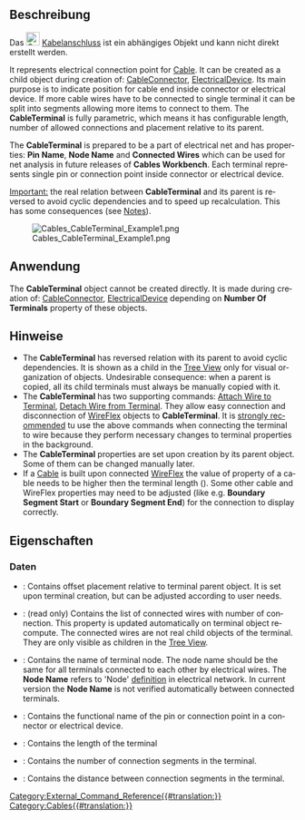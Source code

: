 <languages/>

{{Docnav/de
|[[Cables_Material/de|Material]]
|[[Cables_SuppLines/de|Unterstützungslinie]]
|[[Cables_Workbench/de|Cables]]
|IconL=Cables_Material.svg
|IconR= Cables_SuppLines.svg
|IconC=Cables_workbench_icon.svg
}}

{{GuiCommand/de
|Name=Cables CableTerminal
|Icon=Cables_CableTerminal.svg
|MenuLocation=
|Workbenches=[[Cables_Workbench/de|Cables]]
|Shortcut=
|Version=0.3.0
|SeeAlso=[[Cables_Cable/de|Cables Leitung]], [[Cables_CableConnector/de|Cables Leitungsverbindung]], [[Cables_ElectricalDevice/de|Cables Elektrisches Gerät]], [[Cables_AttachWireToTerminal/de|Cables LeitungsverlaufAnKabelanschlussBefestigen]], [[Cables_DetachWireFromTerminal/de|Cables LeitungsverlaufVonKabelanschlussLösen]]
}}

<span id="Description"></span>
==Beschreibung==

Das [[File:Cables_CableTerminal.svg|24px]] [[Cables_CableTerminal/de|Kabelanschluss]] ist ein abhängiges Objekt und kann nicht direkt erstellt werden.

<div lang="en" dir="ltr" class="mw-content-ltr">
It represents electrical connection point for [[Cables_Cable|Cable]]. It can be created as a child object during creation of: [[Cables_CableConnector|CableConnector]], [[Cables_ElecticalDevice|ElectricalDevice]]. Its main purpose is to indicate position for cable end inside connector or electrical device. If more cable wires have to be connected to single terminal it can be split into segments allowing more items to connect to them. The '''CableTerminal''' is fully parametric, which means it has configurable length, number of allowed connections and placement relative to its parent.
</div>

<div lang="en" dir="ltr" class="mw-content-ltr">
The '''CableTerminal''' is prepared to be a part of electrical net and has properties: '''Pin Name''', '''Node Name''' and '''Connected Wires''' which can be used for net analysis in future releases of '''Cables Workbench'''. Each terminal represents single pin or connection point inside connector or electrical device.
</div>

<div lang="en" dir="ltr" class="mw-content-ltr">
<u>Important:</u> the real relation between '''CableTerminal''' and its parent is reversed to avoid cyclic dependencies and to speed up recalculation. This has some consequences (see [[#Notes|Notes]]).
</div>

[[File:Cables_CableTerminal_Example1.png]]

<div lang="en" dir="ltr" class="mw-content-ltr">
{{Caption|Example of two terminals. On the left: single terminal with one segment. Only one wire can be connected here. On the right: single terminal with 3 segments. Up to three wires can be connected here.}}
</div>

<span id="Usage"></span>
==Anwendung==

<div lang="en" dir="ltr" class="mw-content-ltr">
The '''CableTerminal''' object cannot be created directly.
It is made during creation of: [[Cables_CableConnector|CableConnector]], [[Cables_ElecticalDevice|ElectricalDevice]] depending on '''Number Of Terminals''' property of these objects.
</div>

<span id="Notes"></span>
==Hinweise==

<div lang="en" dir="ltr" class="mw-content-ltr">
* The '''CableTerminal''' has reversed relation with its parent to avoid cyclic dependencies. It is shown as a child in the [[Tree_View|Tree View]] only for visual organization of objects. Undesirable consequence: when a parent is copied, all its child terminals must always be manually copied with it.
* The '''CableTerminal''' has two supporting commands: [[Cables_AttachWireToTerminal|Attach Wire to Terminal]], [[Cables_DetachWireFromTerminal|Detach Wire from Terminal]]. They allow easy connection and disconnection of [[Cables_WireFlex|WireFlex]] objects to '''CableTerminal'''. It is <u>strongly recommended</u> tu use the above commands when connecting the terminal to wire because they perform necessary changes to terminal properties in the background.
* The '''CableTerminal''' properties are set upon creation by its parent object. Some of them can be changed manually later.
* If a [[Cables_Cable|Cable]] is built upon connected [[Cables_WireFlex|WireFlex]] the value of [[Cables_Cable#Data|{{PropertyData|Stripped Wire Length}}]] property of a cable needs to be higher then the terminal length ([[#Data|{{PropertyData|Length}}]]). Some other cable and WireFlex properties may need to be adjusted (like e.g. '''Boundary Segment Start''' or '''Boundary Segment End''') for the connection to display correctly.
</div>

<span id="Properties"></span>
==Eigenschaften==

<span id="Data"></span>
===Daten===

<div lang="en" dir="ltr" class="mw-content-ltr">
{{TitleProperty|Attachment}}
</div>

<div lang="en" dir="ltr" class="mw-content-ltr">
* {{PropertyData|Attachment Offset|Placement}}: Contains offset placement relative to terminal parent object. It is set upon terminal creation, but can be adjusted according to user needs.
</div>

<div lang="en" dir="ltr" class="mw-content-ltr">
{{TitleProperty|Net}}
</div>

<div lang="en" dir="ltr" class="mw-content-ltr">
* {{PropertyData|Connected Wires|StringList}}: (read only) Contains the list of connected wires with number of connection. This property is updated automatically on terminal object recompute. The connected wires are not real child objects of the terminal. They are only visible as children in the [[Tree_View|Tree View]].
* {{PropertyData|Node Name|String}}: Contains the name of terminal node. The node name should be the same for all terminals connected to each other by electrical wires. The '''Node Name''' refers to 'Node' [https://en.wikipedia.org/wiki/Node_(circuits) definition] in electrical network. In current version the '''Node Name''' is not verified automatically between connected terminals.
* {{PropertyData|Pin Name|String}}: Contains the functional name of the pin or connection point in a connector or electrical device.
</div>

<div lang="en" dir="ltr" class="mw-content-ltr">
{{TitleProperty|Terminal}}
</div>

<div lang="en" dir="ltr" class="mw-content-ltr">
* {{PropertyData|Length|Length}}: Contains the length of the terminal
* {{PropertyData|Number Of Connections|Integer}}: Contains the number of connection segments in the terminal.
* {{PropertyData|Spacing|Length}}: Contains the distance between connection segments in the terminal.
</div>


{{Docnav/de
|[[Cables_Material/de|Material]]
|[[Cables_SuppLines/de|Unterstützungslinie]]
|[[Cables_Workbench/de|Cables]]
|IconL=Cables_Material.svg
|IconR= Cables_SuppLines.svg
|IconC=Cables_workbench_icon.svg
}}

[[Category:External_Command_Reference{{#translation:}}]]
[[Category:Cables{{#translation:}}]]